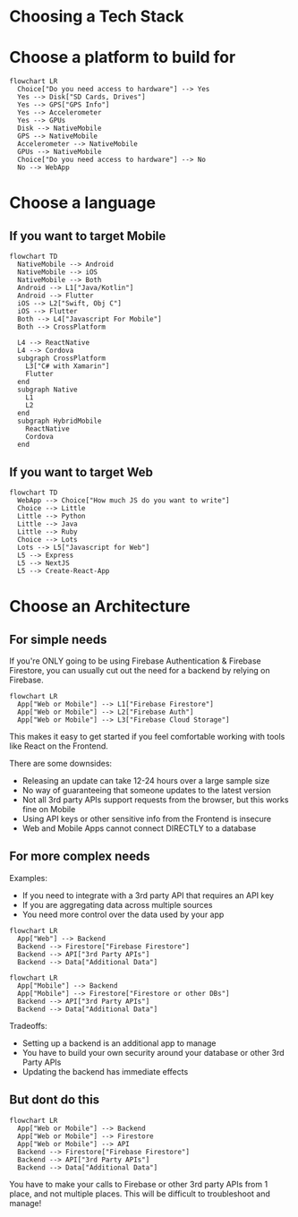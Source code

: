 # Choosing a Tech Stack

# Choose a platform to build for

```mermaid
flowchart LR
  Choice["Do you need access to hardware"] --> Yes
  Yes --> Disk["SD Cards, Drives"]
  Yes --> GPS["GPS Info"]
  Yes --> Accelerometer
  Yes --> GPUs
  Disk --> NativeMobile
  GPS --> NativeMobile
  Accelerometer --> NativeMobile
  GPUs --> NativeMobile
  Choice["Do you need access to hardware"] --> No
  No --> WebApp
```

# Choose a language

## If you want to target Mobile

```mermaid
flowchart TD
  NativeMobile --> Android
  NativeMobile --> iOS
  NativeMobile --> Both
  Android --> L1["Java/Kotlin"]
  Android --> Flutter
  iOS --> L2["Swift, Obj C"]
  iOS --> Flutter
  Both --> L4["Javascript For Mobile"]
  Both --> CrossPlatform

  L4 --> ReactNative
  L4 --> Cordova
  subgraph CrossPlatform
    L3["C# with Xamarin"]
    Flutter
  end
  subgraph Native
    L1
    L2
  end
  subgraph HybridMobile
    ReactNative
    Cordova
  end

```

## If you want to target Web

```mermaid
flowchart TD
  WebApp --> Choice["How much JS do you want to write"]
  Choice --> Little
  Little --> Python
  Little --> Java
  Little --> Ruby
  Choice --> Lots
  Lots --> L5["Javascript for Web"]
  L5 --> Express
  L5 --> NextJS
  L5 --> Create-React-App
```

# Choose an Architecture

## For simple needs

If you're ONLY going to be using Firebase Authentication & Firebase Firestore, you can usually cut out the need for a backend by relying on Firebase.

```mermaid
flowchart LR
  App["Web or Mobile"] --> L1["Firebase Firestore"]
  App["Web or Mobile"] --> L2["Firebase Auth"]
  App["Web or Mobile"] --> L3["Firebase Cloud Storage"]
```

This makes it easy to get started if you feel comfortable working with tools like React on the Frontend.

There are some downsides:
* Releasing an update can take 12-24 hours over a large sample size
* No way of guaranteeing that someone updates to the latest version
* Not all 3rd party APIs support requests from the browser, but this works fine on Mobile
* Using API keys or other sensitive info from the Frontend is insecure
* Web and Mobile Apps cannot connect DIRECTLY to a database

## For more complex needs

Examples:
* If you need to integrate with a 3rd party API that requires an API key
* If you are aggregating data across multiple sources
* You need more control over the data used by your app

```mermaid
flowchart LR
  App["Web"] --> Backend
  Backend --> Firestore["Firebase Firestore"]
  Backend --> API["3rd Party APIs"]
  Backend --> Data["Additional Data"]
```

```mermaid
flowchart LR
  App["Mobile"] --> Backend
  App["Mobile"] --> Firestore["Firestore or other DBs"]
  Backend --> API["3rd Party APIs"]
  Backend --> Data["Additional Data"]
```


Tradeoffs:
* Setting up a backend is an additional app to manage
* You have to build your own security around your database or other 3rd Party APIs
* Updating the backend has immediate effects

## But dont do this

```mermaid
flowchart LR
  App["Web or Mobile"] --> Backend
  App["Web or Mobile"] --> Firestore
  App["Web or Mobile"] --> API
  Backend --> Firestore["Firebase Firestore"]
  Backend --> API["3rd Party APIs"]
  Backend --> Data["Additional Data"]
```

You have to make your calls to Firebase or other 3rd party APIs from 1 place, and not multiple places. This will be difficult to troubleshoot and manage!